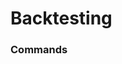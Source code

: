 # Backtesting




### Commands
<ul className="grid grid-cols-1 md:grid-cols-2 lg:grid-cols-3 xl:grid-cols-4 gap-4 -ml-6">
<ReferenceCard
    title="Ema"
    description="Strategy where stock is bought when Price > EMA(l)"
    url="/terminal/reference/stocks/backtesting/ema"
    command
/>
<ReferenceCard
    title="Emacross"
    description="Cross between a long and a short Exponential Moving Average."
    url="/terminal/reference/stocks/backtesting/emacross"
    command
/>
<ReferenceCard
    title="Load"
    description="Load stock ticker to perform analysis on. When the data source is yf, an Indian ticker can be loaded by using..."
    url="/terminal/reference/stocks/backtesting/load"
    command
/>
<ReferenceCard
    title="Rsi"
    description="Strategy that buys when the stock is less than a threshold and shorts when it exceeds a threshold."
    url="/terminal/reference/stocks/backtesting/rsi"
    command
/>
<ReferenceCard
    title="Whatif"
    description="Displays what if scenario of having bought X shares at date Y"
    url="/terminal/reference/stocks/backtesting/whatif"
    command
/>
</ul>
